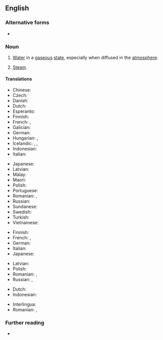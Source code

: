 {{also|water-vapor}}
==English==

===Alternative forms===
* {{l|en|water vapour}}

===Noun===
{{en-noun}}

# [[water|Water]] in a [[gaseous]] [[state]], especially when diffused in the [[atmosphere]].
#: {{syn|en|aqueous vapor}}
# [[steam|Steam]].

====Translations====
{{trans-top|water in a gaseous state}}
* Chinese: {{t+|zh|水氣}}
* Czech: {{t|cs|vodní pára|f}}
* Danish: {{t+|da|vanddamp|c}}
* Dutch: {{t+|nl|waterdamp|m}}
* Esperanto: {{t|eo|akvovaporo}}
* Finnish: {{t+|fi|vesihöyry}}
* French: {{t+|fr|vapeur|f}}, {{t+|fr|vapeur d’eau|f}}
* Galician: {{t|gl|vapor de auga|m}}
* German: {{t+|de|Wasserdampf|m}}
* Hungarian: {{t+|hu|vízgőz}}, {{t+|hu|vízpára}}
* Icelandic: {{t|is|loftraki|m}}, {{t|is|vatnsgufa|f}}, {{t+|is|eimur|m}}
* Indonesian: {{t+|id|uap air}}
* Italian: {{t+|it|vapore acqueo|m}}
{{trans-mid}}
* Japanese: {{t+|ja|水蒸気|tr=すいじょうき, suijōki|sc=Jpan}}
* Latvian: {{t|lv|ūdens tvaiks|m}}
* Malay: {{t|ms|wap air}}
* Maori: {{t|mi|wairehu}}
* Polish: {{t+|pl|para wodna|f}}
* Portuguese: {{t|pt|[[vapor]] [[d'água]]|m}}
* Romanian: {{t+|ro|abur|m}}, {{t|ro|vapori de apă|m-p}}
* Russian: {{t|ru|водяно́й пар|m}}
* Sundanese: {{t|su|saab}}
* Swedish: {{t+|sv|vattenånga|c}}
* Turkish: {{t+|tr|su buharı}}
* Vietnamese: {{t|vi|hơi nước}}
{{trans-bottom}}

{{trans-top|steam}}
* Finnish: {{t+|fi|vesihöyry}}
* French: {{t+|fr|vapeur|f}}, {{t+|fr|vapeur d’eau|f}}
* German: {{t+|de|Dampf|m}}
* Italian: {{t+|it|vapore|m}}
* Japanese: {{t+|ja|蒸気|tr=じょうき, jōki|sc=Jpan}}
{{trans-mid}}
* Latvian: {{t|lv|ūdens tvaiks|m}}
* Polish: {{t+|pl|para}}
* Romanian: {{t+|ro|abur|m}}, {{t+|ro|vapori|m-p}}
* Russian: {{t|ru|водяно́й пар|m}}, {{t+|ru|пар|m}}
{{trans-bottom}}

{{checktrans-top}}
* Dutch: {{t+check|nl|waterdamp|m}}
* Indonesian: {{t+check|id|uap air}}
{{trans-mid}}
* Interlingua: {{t-check|ia|vapor de aqua}}
* Romanian: {{t+check|ro|abur|m}}, {{t-check|ro|vapori de apă|m-p}}
{{trans-bottom}}

===Further reading===
* {{pedia}}